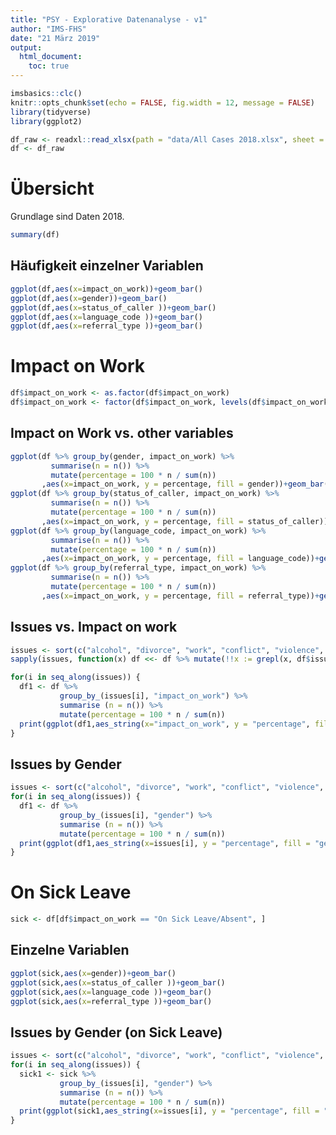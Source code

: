 ```yaml
---
title: "PSY - Explorative Datenanalyse - v1"
author: "IMS-FHS"
date: "21 März 2019"
output: 
  html_document:
    toc: true
---
```


```r
imsbasics::clc()
knitr::opts_chunk$set(echo = FALSE, fig.width = 12, message = FALSE)
library(tidyverse)
library(ggplot2)

df_raw <- readxl::read_xlsx(path = "data/All Cases 2018.xlsx", sheet = "ICAS210219")
df <- df_raw
```

# Übersicht

Grundlage sind Daten 2018.

```r
summary(df)
```


## Häufigkeit einzelner Variablen

```r
ggplot(df,aes(x=impact_on_work))+geom_bar()
ggplot(df,aes(x=gender))+geom_bar()
ggplot(df,aes(x=status_of_caller ))+geom_bar()
ggplot(df,aes(x=language_code ))+geom_bar()
ggplot(df,aes(x=referral_type ))+geom_bar()
```

# Impact on Work

```r
df$impact_on_work <- as.factor(df$impact_on_work)
df$impact_on_work <- factor(df$impact_on_work, levels(df$impact_on_work)[c(2,4,1,5,3)])
```

## Impact on Work vs. other variables

```r
ggplot(df %>% group_by(gender, impact_on_work) %>%
         summarise(n = n()) %>%
         mutate(percentage = 100 * n / sum(n))
       ,aes(x=impact_on_work, y = percentage, fill = gender))+geom_bar(stat = "identity", position = "dodge")
ggplot(df %>% group_by(status_of_caller, impact_on_work) %>%
         summarise(n = n()) %>%
         mutate(percentage = 100 * n / sum(n))
       ,aes(x=impact_on_work, y = percentage, fill = status_of_caller))+geom_bar(stat = "identity", position = "dodge")
ggplot(df %>% group_by(language_code, impact_on_work) %>%
         summarise(n = n()) %>%
         mutate(percentage = 100 * n / sum(n))
       ,aes(x=impact_on_work, y = percentage, fill = language_code))+geom_bar(stat = "identity", position = "dodge")
ggplot(df %>% group_by(referral_type, impact_on_work) %>%
         summarise(n = n()) %>%
         mutate(percentage = 100 * n / sum(n))
       ,aes(x=impact_on_work, y = percentage, fill = referral_type))+geom_bar(stat = "identity", position = "dodge")
```

## Issues vs. Impact on work

```r
issues <- sort(c("alcohol", "divorce", "work", "conflict", "violence", "trauma", "tax", "stress", "relationship", "redundancy", "mobbing"), decreasing = FALSE)
sapply(issues, function(x) df <<- df %>% mutate(!!x := grepl(x, df$issues_services, ignore.case = TRUE)))
```
```r
for(i in seq_along(issues)) {
  df1 <- df %>%
           group_by_(issues[i], "impact_on_work") %>%
           summarise (n = n()) %>%
           mutate(percentage = 100 * n / sum(n))
  print(ggplot(df1,aes_string(x="impact_on_work", y = "percentage", fill = issues[i]))+geom_bar(stat = "identity", position = "dodge"))
}
```


## Issues by Gender
```r
issues <- sort(c("alcohol", "divorce", "work", "conflict", "violence", "trauma", "tax", "stress", "relationship", "redundancy", "mobbing"), decreasing = FALSE)
for(i in seq_along(issues)) {
  df1 <- df %>%
           group_by_(issues[i], "gender") %>%
           summarise (n = n()) %>%
           mutate(percentage = 100 * n / sum(n))
  print(ggplot(df1,aes_string(x=issues[i], y = "percentage", fill = "gender"))+geom_bar(stat = "identity", position = "dodge"))
}
```

# On Sick Leave

```r
sick <- df[df$impact_on_work == "On Sick Leave/Absent", ]
```

## Einzelne Variablen
```r
ggplot(sick,aes(x=gender))+geom_bar()
ggplot(sick,aes(x=status_of_caller ))+geom_bar()
ggplot(sick,aes(x=language_code ))+geom_bar()
ggplot(sick,aes(x=referral_type ))+geom_bar()

```

## Issues by Gender (on Sick Leave)
```r
issues <- sort(c("alcohol", "divorce", "work", "conflict", "violence", "trauma", "tax", "stress", "relationship", "redundancy", "mobbing"), decreasing = FALSE)
for(i in seq_along(issues)) {
  sick1 <- sick %>%
           group_by_(issues[i], "gender") %>%
           summarise (n = n()) %>%
           mutate(percentage = 100 * n / sum(n))
  print(ggplot(sick1,aes_string(x=issues[i], y = "percentage", fill = "gender"))+geom_bar(stat = "identity", position = "dodge"))
}
```